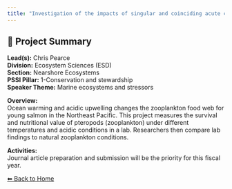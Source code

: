 ```yaml
---
title: "Investigation of the impacts of singular and coinciding acute climate stressors on the nutritional quality of the pteropod Limacina helicina, a juvenile Pacific salmon dietary species"
---
```


## 🧬 Project Summary

**Lead(s):** Chris Pearce  
**Division:** Ecosystem Sciences (ESD)  
**Section:** Nearshore Ecosystems  
**PSSI Pillar:** 1-Conservation and stewardship  
**Speaker Theme:** Marine ecosystems and stressors  

**Overview:**  
Ocean warming and acidic upwelling changes the zooplankton food web for young salmon in the Northeast Pacific. This project measures the survival and nutritional value of pteropods (zooplankton) under different temperatures and acidic conditions in a lab. Researchers then compare lab findings to natural zooplankton conditions.   

**Activities:**  
Journal article preparation and submission will be the priority for this fiscal year.

[⬅ Back to Home](../index.qmd)
